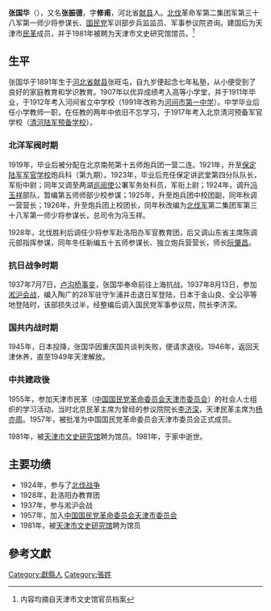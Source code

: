 
{{refimprove|time=2015-02-06T01:20:28+00:00}}
'''张国华'''（{{bd|1891年||1981年||catIdx=C張}}），又名'''张振德'''，字'''修甫'''，河北省[[献县|献县]]人。[[北伐|北伐]]革命军第二集团军第三十八军第一师少将参谋长、[[国民党|国民党]]军训部步兵监监员、军事参议院咨询。建国后为天津市[[民革|民革]]成员，并于1981年被聘为天津市文史研究馆馆员。<ref>内容均摘自天津市文史馆官员档案</ref>

==生平==
张国华于1891年生于[[河北省|河北省]][[献县|献县]]张旺屯，自九岁便起念七年私塾，从小便受到了良好的家庭教育和学识教育。1907年以优异成绩考入高等小学堂，并于1911年毕业，于1912年考入河间省立中学校（1991年改称为[[河间市第一中学|河间市第一中学]]）。中学毕业后任小学教师一职，在任教的两年中依旧不忘学习，于1917年考入北京清河预备军官学校（[[清河陆军预备学校|清河陆军预备学校]]）。

===北洋军阀时期===
1919年，毕业后被分配在北京南苑第十五师炮兵团一营二连。1921年，升至[[保定陆军军官学校|保定陆军军官学校]]炮兵科（第九期）。1923年，毕业后充任保定讲武堂第四分队队长，军衔中尉；同年又调至两湖[[巡阅使|巡阅使]]公署军务处科员，军衔上尉；1924年，调升[[冯玉祥|冯玉祥]]部队，暂编第五师师部少校参谋；1925年，升至炮兵团中校团副，同年秋调一营营长；1926年，升至炮兵团上校团长，同年秋改编为[[北伐军|北伐军]]第二集团军第三十八军第一师少将参谋长，总司令为冯玉祥。 

1928年，北伐胜利后调任少将参军赴洛阳办军官教育团，后又调山东省主席陈调元部指挥参谋，同年冬任新编五十五师参谋长、独立炮兵营营长，师长[[阮肇昌|阮肇昌]]。

===抗日战争时期===
1937年7月7日，[[卢沟桥事变|卢沟桥事变]]，张国华奉命前往上海抗战。1937年8月13日，参加[[淞沪会战|淞沪会战]]，编入陶广的28军驻守乍浦并击退日军登陆，日本于金山良、全公亭等地登陆时，该部损失过半，经整编后调入国民党军事参议院，院长李济深。

===国共内战时期===
1945年，日本投降，张国华因重庆国共谈判失败，便请求退役。1946年，返回天津休养，直至1949年天津解放。

===中共建政後===
1955年，参加天津市民革（[[中国国民党革命委员会天津市委员会|中国国民党革命委员会天津市委员会]]）的社会人士组织的学习活动，当时北京民革主席为曾经的参议院院长[[李济深|李济深]]，天津民革主席为[[杨亦周|杨亦周]]。1957年，被批准为中国国民党革命委员会天津市委员会正式成员。

1981年，被[[天津市文史研究馆|天津市文史研究馆]]聘为馆员。1981年，于家中逝世。

==主要功绩==
* 1924年，参与了[[北伐战争|北伐战争]]
* 1928年，赴洛阳办教育团
* 1937年，参与淞沪会战
* 1957年，加入[[中国国民党革命委员会天津市委员会|中国国民党革命委员会天津市委员会]]
* 1981年，被[[天津市文史研究馆|天津市文史研究馆]]聘为馆员

==參考文獻==
{{reflist}}

[[Category:獻縣人|Category:獻縣人]]
[[Category:張姓|Category:張姓]]